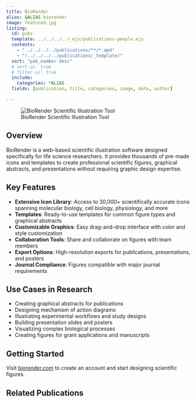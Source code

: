 ```yaml
---
title: BioRender
alias: &ALIAS biorender
image: featured.jpg
listing:
  id: pubs
  template: ../../../../_ejs/publications-people.ejs 
  contents: 
    - "../../../../publications/**/*.qmd"
    - "!../../../../publications/_template/"
  sort: "pub_number desc"
  # sort-ui: true
  # filter-ui: true
  include:
    categories: *ALIAS
  fields: [publication, title, categories, image, date, author]

---
```


![BioRender Scientific Illustration Tool](featured.jpg)

## Overview

BioRender is a web-based scientific illustration software designed specifically for life science researchers. It provides thousands of pre-made icons and templates to create professional scientific figures, graphical abstracts, and presentations without requiring graphic design expertise.

## Key Features

- **Extensive Icon Library**: Access to 30,000+ scientifically accurate icons spanning molecular biology, cell biology, physiology, and more
- **Templates**: Ready-to-use templates for common figure types and graphical abstracts
- **Customizable Graphics**: Easy drag-and-drop interface with color and style customization
- **Collaboration Tools**: Share and collaborate on figures with team members
- **Export Options**: High-resolution exports for publications, presentations, and posters
- **Journal Compliance**: Figures compatible with major journal requirements

## Use Cases in Research

- Creating graphical abstracts for publications
- Designing mechanism of action diagrams
- Illustrating experimental workflows and study designs
- Building presentation slides and posters
- Visualizing complex biological processes
- Creating figures for grant applications and manuscripts

## Getting Started

Visit [biorender.com](https://biorender.com) to create an account and start designing scientific figures.

## Related Publications

:::{#pubs}
:::
